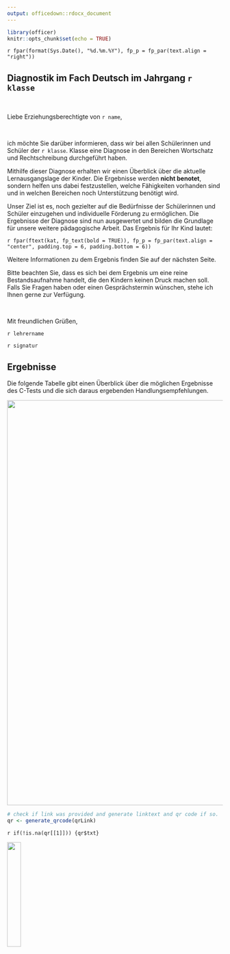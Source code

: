 ```yaml
---
output: officedown::rdocx_document
---
```


```r
library(officer)
knitr::opts_chunk$set(echo = TRUE)
```
`r fpar(format(Sys.Date(), "%d.%m.%Y"), fp_p = fp_par(text.align = "right"))`

## Diagnostik im Fach Deutsch im Jahrgang `r klasse`

<br />

Liebe Erziehungsberechtigte von `r name`,

<br />

ich möchte Sie darüber informieren, dass wir bei allen Schülerinnen und Schüler der `r klasse`. Klasse  eine Diagnose in den Bereichen Wortschatz und Rechtschreibung durchgeführt haben.

Mithilfe dieser Diagnose erhalten wir einen Überblick über die aktuelle Lernausgangslage der Kinder. Die Ergebnisse werden **nicht benotet**, sondern helfen uns dabei festzustellen, welche Fähigkeiten vorhanden sind und in welchen Bereichen noch Unterstützung benötigt wird.

Unser Ziel ist es, noch gezielter auf die Bedürfnisse der Schülerinnen und Schüler einzugehen und individuelle Förderung zu ermöglichen. Die Ergebnisse der Diagnose sind nun ausgewertet und bilden die Grundlage für unsere weitere pädagogische Arbeit. Das Ergebnis für Ihr Kind lautet:

`r fpar(ftext(kat, fp_text(bold = TRUE)), fp_p = fp_par(text.align = "center", padding.top = 6, padding.bottom = 6))`

Weitere Informationen zu dem Ergebnis finden Sie auf der nächsten Seite.

Bitte beachten Sie, dass es sich bei dem Ergebnis um eine reine Bestandsaufnahme handelt, die den Kindern keinen Druck machen soll. 
Falls Sie Fragen haben oder einen Gesprächstermin wünschen, stehe ich Ihnen gerne zur Verfügung.

<br />

Mit freundlichen Grüßen,

`r lehrername`

`r signatur`

\newpage

## Ergebnisse

Die folgende Tabelle gibt einen Überblick über die möglichen Ergebnisse des C-Tests und die sich daraus ergebenden Handlungsempfehlungen.

![](table.png){width="945"}

```r
# check if link was provided and generate linktext and qr code if so.
qr <- generate_qrcode(qrLink)
```

`r if(!is.na(qr[[1]])) {qr$txt}`

![](`r if(!is.na(qr[[1]])) {qr$img}`){width=25%}
